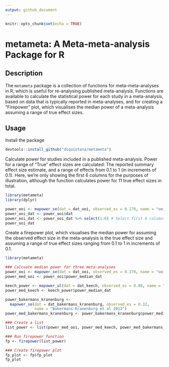 ```yaml
---
output: github_document
---
```


```r
knitr::opts_chunk$set(echo = TRUE)
```

# metameta: A Meta-meta-analysis Package for R

## Description

The `metameta` package is a collection of functions for 
meta-meta-analyses in R, which is useful for re-analysing published meta-analysis. Functions are
available to calculate the statistical power for each study in a
meta-analysis, based on data that is typically reported in
meta-analyses, and for creating a “Firepower” plot, which visualises the
median power of a meta-analysis assuming a range of true effect sizes.

## Usage
Install the package

```r
devtools::install_github("dsquintana/metameta")
```


Calculate power for studies included in a published meta-analysis. Power for a range of "True" effect
sizes are calculated: The reported summary effect size estimate, and a range of effects from 0.1 to 1 (in increments of 0.1). Here, we're only showing the first 6 columns for the purposes of illustration, although the function calculates power for 11 true effect sizes in total.

```r
library(metameta)
library(dplyr)

power_ooi <- mapower_se(dat = dat_ooi, observed_es = 0.178, name = "ooi et al 2017")
power_ooi_dat <- power_ooi$dat
power_ooi_dat <- power_ooi_dat %>% select(1:6) # Select first 6 columns
power_ooi_dat
```

Create a firepower plot, which visualises the median power for assuming the observed effect size in the meta-analysis is the true effect size and assuming a range of true effect sizes ranging from 0.1 to 1 in increments of 0.1. 

```r
library(metameta)

### Calcuate median power for three meta-analyses
power_ooi <- mapower_se(dat = dat_ooi, observed_es = 0.178, name = "ooi et al 2017")
power_med_ooi <- power_ooi$power_median_dat

keech_power <- mapower_ul(dat = dat_keech, observed_es = 0.08, name = "Keech et al 2017")
power_med_keech <- keech_power$power_median_dat

power_bakermans_kranenburg <- 
  mapower_se(dat = dat_bakermans_kranenburg, observed_es = 0.32, 
             name = "Bakermans-Kranenburg et al 2013")
power_med_bakermans_kranenburg <- power_bakermans_kranenburg$power_median_dat

### Create a list
list_power <- list(power_med_ooi, power_med_keech, power_med_bakermans_kranenburg)

### Run firepower function
fp <- firepower(list_power)

### Create firepower plot
fp_plot <- fp$fp_plot
fp_plot
```
